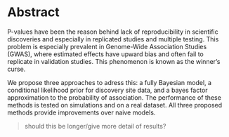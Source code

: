 # Abstract

P-values have been the reason behind lack of reproducibility in scientific discoveries and especially in replicated studies and multiple testing. This problem is especially prevalent in Genome-Wide Association Studies (GWAS), where estimated effects have upward bias and often fail to replicate in validation studies. This phenomenon is known as the winner’s curse. 

We propose three approaches to adress this: a fully Bayesian model, a conditional likelihood prior for discovery site data, and a bayes factor approximation to the probability of association. The performance of these methods is tested on simulations and on a real dataset. All three proposed methods provide improvements over naive models.

> should this be longer/give more detail of results?
